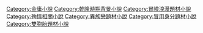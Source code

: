 {{catmore}}
[[Category:金庸小說|Category:金庸小說]]
[[Category:乾隆時期背景小說|Category:乾隆時期背景小說]]
[[Category:冒險浪漫題材小說|Category:冒險浪漫題材小說]]
[[Category:殉情相關小說|Category:殉情相關小說]]
[[Category:異族戀題材小說|Category:異族戀題材小說]]
[[Category:冒用身分題材小說|Category:冒用身分題材小說]]
[[Category:雙胞胎題材小說|Category:雙胞胎題材小說]]
